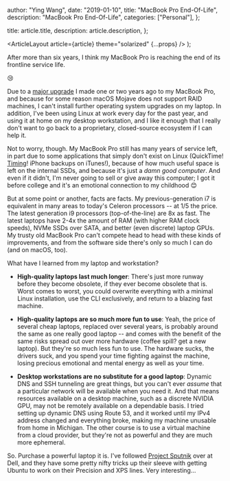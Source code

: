 
  author: "Ying Wang",
  date: "2019-01-10",
  title: "MacBook Pro End-Of-Life",
  description: "MacBook Pro End-Of-Life",
  categories: ["Personal"],
};

  title: article.title,
  description: article.description,
};

  <ArticleLayout article={article} theme="solarized" {...props} />
);

After more than six years, I think my MacBook Pro is reaching the end of its
frontline service life.

:cry:

Due to a [major upgrade](/posts/2018/06/03/new_workstation) I made one or two
years ago to my MacBook Pro, and because for some reason macOS Mojave does not
support RAID machines, I can't install further operating system upgrades on my
laptop. In addition, I've been using Linux at work every day for the past year,
and using it at home on my desktop workstation, and I like it enough that I
really don't want to go back to a proprietary, closed-source ecosystem if I can
help it.

Not to worry, though. My MacBook Pro still has many years of service left, in
part due to some applications that simply don't exist on Linux (QuickTime!
[Timing](https://timingapp.com/)! iPhone backups on iTunes!), because of how
much useful space is left on the internal SSDs, and because it's just a _damn
good computer_. And even if it didn't, I'm never going to sell or give away this
computer; I got it before college and it's an emotional connection to my
childhood :blush:

But at some point or another, facts are facts. My previous-generation i7 is
equivalent in many areas to today's Celeron processors -- at 1/5 the price. The
latest generation i9 processors (top-of-the-line) are 8x as fast. The latest
laptops have 2-4x the amount of RAM (with higher RAM clock speeds), NVMe SSDs
over SATA, and better (even discrete) laptop GPUs. My trusty old MacBook Pro
can't compete head to head with these kinds of improvements, and from the
software side there's only so much I can do (and on macOS, too).

What have I learned from my laptop and workstation?

- **High-quality laptops last much longer**: There's just more runway before
  they become obsolete, if they ever become obsolete that is. Worst comes to
  worst, you could overwrite everything with a minimal Linux installation, use
  the CLI exclusively, and return to a blazing fast machine.

- **High-quality laptops are so much more fun to use**: Yeah, the price of
  several cheap laptops, replaced over several years, is probably around the
  same as one really good laptop -- and comes with the benefit of the same risks
  spread out over more hardware (coffee spill? get a new laptop). But they're so
  much less fun to use. The hardware sucks, the drivers suck, and you spend your
  time fighting against the machine, losing precious emotional and mental energy
  as well as your time.

- **Desktop workstations are no substitute for a good laptop**: Dynamic DNS and
  SSH tunneling are great things, but you can't ever _assume_ that a particular
  network will be available when you need it. And that means resources available
  on a desktop machine, such as a discrete NVIDIA GPU, may not be remotely
  available on a dependable basis. I tried setting up dynamic DNS using Route
  53, and it worked until my IPv4 address changed and everything broke, making
  my machine unusable from home in Michigan. The other course is to use a
  virtual machine from a cloud provider, but they're not as powerful and they
  are much more ephemeral.

So. Purchase a powerful laptop it is. I've followed [Project
Sputnik](https://www.dell.com/support/article/us/en/04/sln310507/ubuntu-based-developer-and-engineering-systems-project-sputnik-?lang=en)
over at Dell, and they have some pretty nifty tricks up their sleeve with
getting Ubuntu to work on their Precision and XPS lines. Very interesting...
